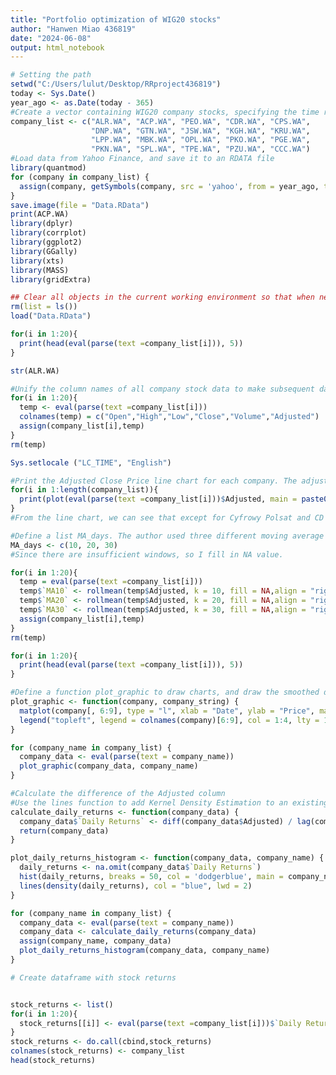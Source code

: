 ```yaml
---
title: "Portfolio optimization of WIG20 stocks"
author: "Hanwen Miao 436819"
date: "2024-06-08"
output: html_notebook
---
```



```r
# Setting the path
setwd("C:/Users/lulut/Desktop/RRproject436819")
today <- Sys.Date()
year_ago <- as.Date(today - 365)
#Create a vector containing WIG20 company stocks, specifying the time range of the data, from last year to today this year
company_list <- c("ALR.WA", "ACP.WA", "PEO.WA", "CDR.WA", "CPS.WA", 
                  "DNP.WA", "GTN.WA", "JSW.WA", "KGH.WA", "KRU.WA", 
                  "LPP.WA", "MBK.WA", "OPL.WA", "PKO.WA", "PGE.WA", 
                  "PKN.WA", "SPL.WA", "TPE.WA", "PZU.WA", "CCC.WA")
#Load data from Yahoo Finance, and save it to an RDATA file
library(quantmod)
for (company in company_list) {
  assign(company, getSymbols(company, src = 'yahoo', from = year_ago, to = today, auto.assign = FALSE))
}      
save.image(file = "Data.RData")
print(ACP.WA)
library(dplyr)
library(corrplot)
library(ggplot2)
library(GGally)
library(xts)
library(MASS)
library(gridExtra)
```
```r
## Clear all objects in the current working environment so that when new data is loaded, there will be no interference from old data
rm(list = ls())
load("Data.RData")

for(i in 1:20){
  print(head(eval(parse(text =company_list[i])), 5))
}
```

```r
str(ALR.WA)

#Unify the column names of all company stock data to make subsequent data processing and analysis more convenient. 
for(i in 1:20){
  temp <- eval(parse(text =company_list[i]))
  colnames(temp) = c("Open","High","Low","Close","Volume","Adjusted")
  assign(company_list[i],temp)
}
rm(temp)
```

```r
Sys.setlocale ("LC_TIME", "English")
```

```r
#Print the Adjusted Close Price line chart for each company. The adjusted closing price provides a more accurate price history
for(i in 1:length(company_list)){
  print(plot(eval(parse(text =company_list[i]))$Adjusted, main = paste0(company_list[i]," Adjusted Close Price"), ylab = "Price", xlab = "Date", type = "l", col = "red"))
}
#From the line chart, we can see that except for Cyfrowy Polsat and CD Project, the stock prices of other companies have been relatively stable since June 2023.
```
```r
#Define a list MA_days. The author used three different moving average periods of 10, 20 and 30. These are the commonly used moving average days.
MA_days <- c(10, 20, 30)
#Since there are insufficient windows, so I fill in NA value.

for(i in 1:20){
  temp = eval(parse(text =company_list[i]))
  temp$`MA10` <- rollmean(temp$Adjusted, k = 10, fill = NA,align = "right")
  temp$`MA20` <- rollmean(temp$Adjusted, k = 20, fill = NA,align = "right")
  temp$`MA30` <- rollmean(temp$Adjusted, k = 30, fill = NA,align = "right")
  assign(company_list[i],temp)
}
rm(temp)

for(i in 1:20){
  print(head(eval(parse(text =company_list[i])), 5))
}
```
```r
#Define a function plot_graphic to draw charts, and draw the smoothed data of 20 companies (columns 6 to 9)
plot_graphic <- function(company, company_string) {
  matplot(company[, 6:9], type = "l", xlab = "Date", ylab = "Price", main = company_string, col = 1:4)
  legend("topleft", legend = colnames(company)[6:9], col = 1:4, lty = 1, cex = 0.8)
}

for (company_name in company_list) {   
  company_data <- eval(parse(text = company_name))
  plot_graphic(company_data, company_name)
}
```
```r
#Calculate the difference of the Adjusted column
#Use the lines function to add Kernel Density Estimation to an existing graph
calculate_daily_returns <- function(company_data) {
  company_data$`Daily Returns` <- diff(company_data$Adjusted) / lag(company_data$Adjusted, 1)
  return(company_data)
}

plot_daily_returns_histogram <- function(company_data, company_name) {
  daily_returns <- na.omit(company_data$`Daily Returns`)
  hist(daily_returns, breaks = 50, col = 'dodgerblue', main = company_name, xlab = 'Daily Returns', ylab = 'Count', ylim = c(0, 40))
  lines(density(daily_returns), col = "blue", lwd = 2)
}

for (company_name in company_list) {
  company_data <- eval(parse(text = company_name))
  company_data <- calculate_daily_returns(company_data)
  assign(company_name, company_data)
  plot_daily_returns_histogram(company_data, company_name)
}
```
```r
# Create dataframe with stock returns


stock_returns <- list()
for(i in 1:20){
  stock_returns[[i]] <- eval(parse(text =company_list[i]))$`Daily Returns`
}
stock_returns <- do.call(cbind,stock_returns)
colnames(stock_returns) <- company_list
head(stock_returns)
```
